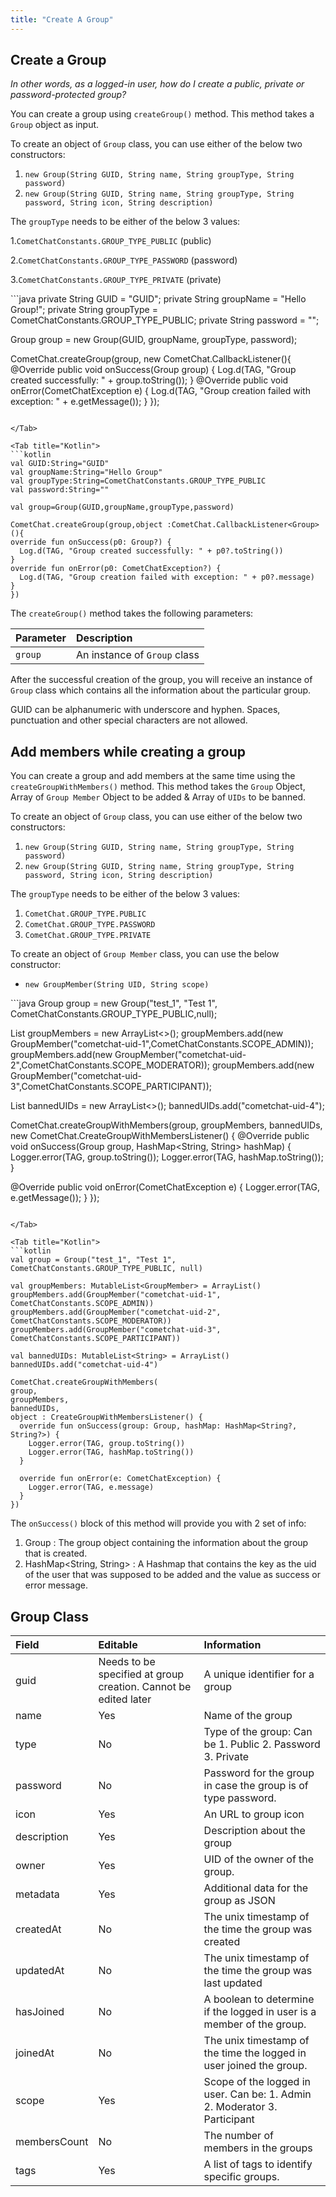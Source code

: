 ```yaml
---
title: "Create A Group"
---
```




## Create a Group

*In other words, as a logged-in user, how do I create a public, private or password-protected group?*

You can create a group using `createGroup()` method. This method takes a `Group` object as input.

To create an object of `Group` class, you can use either of the below two constructors:

1. `new Group(String GUID, String name, String groupType, String password)`
2. `new Group(String GUID, String name, String groupType, String password, String icon, String description)`

The `groupType` needs to be either of the below 3 values:

1.`CometChatConstants.GROUP_TYPE_PUBLIC` (public)

2.`CometChatConstants.GROUP_TYPE_PASSWORD` (password)

3.`CometChatConstants.GROUP_TYPE_PRIVATE` (private)

<Tabs>
<Tab title="Java">
```java
private String GUID = "GUID";
private String groupName = "Hello Group!";
private String groupType = CometChatConstants.GROUP_TYPE_PUBLIC;
private String password = "";

Group group = new Group(GUID, groupName, groupType, password);

CometChat.createGroup(group, new CometChat.CallbackListener<Group>(){
@Override
public void onSuccess(Group group) {
  Log.d(TAG, "Group created successfully: " + group.toString());
}
@Override
public void onError(CometChatException e) {
  Log.d(TAG, "Group creation failed with exception: " + e.getMessage());
}
});
```

</Tab>

<Tab title="Kotlin">
```kotlin
val GUID:String="GUID"
val groupName:String="Hello Group"
val groupType:String=CometChatConstants.GROUP_TYPE_PUBLIC
val password:String=""

val group=Group(GUID,groupName,groupType,password)

CometChat.createGroup(group,object :CometChat.CallbackListener<Group>(){
override fun onSuccess(p0: Group?) {
  Log.d(TAG, "Group created successfully: " + p0?.toString())
}
override fun onError(p0: CometChatException?) {
  Log.d(TAG, "Group creation failed with exception: " + p0?.message)
}
})
```

</Tab>

</Tabs>

The `createGroup()` method takes the following parameters:

| Parameter | Description                  |
| :--------- | :---------------------------- |
| `group`   | An instance of `Group` class |

After the successful creation of the group, you will receive an instance of `Group` class which contains all the information about the particular group.

<Warning>

GUID can be alphanumeric with underscore and hyphen. Spaces, punctuation and other special characters are not allowed.

</Warning>

## Add members while creating a group

You can create a group and add members at the same time using the `createGroupWithMembers()` method. This method takes the `Group` Object, Array of `Group Member` Object to be added & Array of `UIDs` to be banned.

To create an object of `Group` class, you can use either of the below two constructors:

1. `new Group(String GUID, String name, String groupType, String password)`
2. `new Group(String GUID, String name, String groupType, String password, String icon, String description)`

The `groupType` needs to be either of the below 3 values:

1. `CometChat.GROUP_TYPE.PUBLIC`
2. `CometChat.GROUP_TYPE.PASSWORD`
3. `CometChat.GROUP_TYPE.PRIVATE`

To create an object of `Group Member` class, you can use the below constructor:

* `new GroupMember(String UID, String scope)`

<Tabs>
<Tab title="Java">
```java
Group group = new Group("test_1", "Test 1", CometChatConstants.GROUP_TYPE_PUBLIC,null);

List<GroupMember> groupMembers = new ArrayList<>();
groupMembers.add(new GroupMember("cometchat-uid-1",CometChatConstants.SCOPE_ADMIN));
groupMembers.add(new GroupMember("cometchat-uid-2",CometChatConstants.SCOPE_MODERATOR));
groupMembers.add(new GroupMember("cometchat-uid-3",CometChatConstants.SCOPE_PARTICIPANT));

List<String> bannedUIDs = new ArrayList<>();
bannedUIDs.add("cometchat-uid-4");

CometChat.createGroupWithMembers(group, groupMembers, bannedUIDs, new CometChat.CreateGroupWithMembersListener() {
@Override
public void onSuccess(Group group, HashMap<String, String> hashMap) {
  Logger.error(TAG, group.toString());
  Logger.error(TAG, hashMap.toString());
}

@Override
public void onError(CometChatException e) {
  Logger.error(TAG, e.getMessage());
}
});
```

</Tab>

<Tab title="Kotlin">
```kotlin
val group = Group("test_1", "Test 1", CometChatConstants.GROUP_TYPE_PUBLIC, null)

val groupMembers: MutableList<GroupMember> = ArrayList()
groupMembers.add(GroupMember("cometchat-uid-1", CometChatConstants.SCOPE_ADMIN))
groupMembers.add(GroupMember("cometchat-uid-2", CometChatConstants.SCOPE_MODERATOR))
groupMembers.add(GroupMember("cometchat-uid-3", CometChatConstants.SCOPE_PARTICIPANT))

val bannedUIDs: MutableList<String> = ArrayList()
bannedUIDs.add("cometchat-uid-4")

CometChat.createGroupWithMembers(
group,
groupMembers,
bannedUIDs,
object : CreateGroupWithMembersListener() {
  override fun onSuccess(group: Group, hashMap: HashMap<String?, String?>) {
    Logger.error(TAG, group.toString())
    Logger.error(TAG, hashMap.toString())
  }

  override fun onError(e: CometChatException) {
    Logger.error(TAG, e.message)
  }
})
```

</Tab>

</Tabs>

The `onSuccess()` block of this method will provide you with 2 set of info:

1. Group : The group object containing the information about the group that is created.
2. HashMap\<String, String> : A Hashmap that contains the key as the uid of the user that was supposed to be added and the value as success or error message.

## Group Class

| Field        | Editable                                                        | Information                                                               |
| :------------ | :--------------------------------------------------------------- | :------------------------------------------------------------------------- |
| guid         | Needs to be specified at group creation. Cannot be edited later | A unique identifier for a group                                           |
| name         | Yes                                                             | Name of the group                                                         |
| type         | No                                                              | Type of the group: Can be 1. Public 2. Password 3. Private                |
| password     | No                                                              | Password for the group in case the group is of type password.             |
| icon         | Yes                                                             | An URL to group icon                                                      |
| description  | Yes                                                             | Description about the group                                               |
| owner        | Yes                                                             | UID of the owner of the group.                                            |
| metadata     | Yes                                                             | Additional data for the group as JSON                                     |
| createdAt    | No                                                              | The unix timestamp of the time the group was created                      |
| updatedAt    | No                                                              | The unix timestamp of the time the group was last updated                 |
| hasJoined    | No                                                              | A boolean to determine if the logged in user is a member of the group.    |
| joinedAt     | No                                                              | The unix timestamp of the time the logged in user joined the group.       |
| scope        | Yes                                                             | Scope of the logged in user. Can be: 1. Admin 2. Moderator 3. Participant |
| membersCount | No                                                              | The number of members in the groups                                       |
| tags         | Yes                                                             | A list of tags to identify specific groups.                               |

